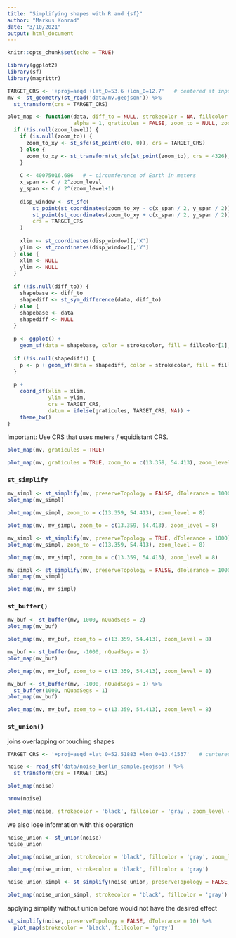 ```yaml
---
title: "Simplifying shapes with R and {sf}"
author: "Markus Konrad"
date: "3/10/2021"
output: html_document
---
```


```r
knitr::opts_chunk$set(echo = TRUE)
```



```r
library(ggplot2)
library(sf)
library(magrittr)
```

```r
TARGET_CRS <- '+proj=aeqd +lat_0=53.6 +lon_0=12.7'   # centered at input data for low distortion
mv <- st_geometry(st_read('data/mv.geojson')) %>%
  st_transform(crs = TARGET_CRS)
```


```r
plot_map <- function(data, diff_to = NULL, strokecolor = NA, fillcolor = c('black', 'red'),
                     alpha = 1, graticules = FALSE, zoom_to = NULL, zoom_level = NULL) {
  if (!is.null(zoom_level)) {
    if (is.null(zoom_to)) {
      zoom_to_xy <- st_sfc(st_point(c(0, 0)), crs = TARGET_CRS)
    } else {
      zoom_to_xy <- st_transform(st_sfc(st_point(zoom_to), crs = 4326), crs = TARGET_CRS)
    }
    
    C <- 40075016.686   # ~ circumference of Earth in meters
    x_span <- C / 2^zoom_level
    y_span <- C / 2^(zoom_level+1)
    
    disp_window <- st_sfc(
        st_point(st_coordinates(zoom_to_xy - c(x_span / 2, y_span / 2))),
        st_point(st_coordinates(zoom_to_xy + c(x_span / 2, y_span / 2))),
        crs = TARGET_CRS
    )
    
    xlim <- st_coordinates(disp_window)[,'X']
    ylim <- st_coordinates(disp_window)[,'Y']
  } else {
    xlim <- NULL
    ylim <- NULL
  }
  
  if (!is.null(diff_to)) {
    shapebase <- diff_to
    shapediff <- st_sym_difference(data, diff_to)
  } else {
    shapebase <- data
    shapediff <- NULL
  }
  
  p <- ggplot() +
    geom_sf(data = shapebase, color = strokecolor, fill = fillcolor[1], alpha = alpha)
  
  if (!is.null(shapediff)) {
    p <- p + geom_sf(data = shapediff, color = strokecolor, fill = fillcolor[2], alpha = alpha)
  }
  
  p +
    coord_sf(xlim = xlim,
             ylim = ylim,
             crs = TARGET_CRS,
             datum = ifelse(graticules, TARGET_CRS, NA)) +
    theme_bw()
}
```


Important: Use CRS that uses meters / equidistant CRS.

```r
plot_map(mv, graticules = TRUE)
```

```r
plot_map(mv, graticules = TRUE, zoom_to = c(13.359, 54.413), zoom_level = 8)
```

### `st_simplify`

```r
mv_simpl <- st_simplify(mv, preserveTopology = FALSE, dTolerance = 1000)
plot_map(mv_simpl)
```

```r
plot_map(mv_simpl, zoom_to = c(13.359, 54.413), zoom_level = 8)
```
```r
plot_map(mv, mv_simpl, zoom_to = c(13.359, 54.413), zoom_level = 8)
```

```r
mv_simpl <- st_simplify(mv, preserveTopology = TRUE, dTolerance = 1000)
plot_map(mv_simpl, zoom_to = c(13.359, 54.413), zoom_level = 8)
```

```r
plot_map(mv, mv_simpl, zoom_to = c(13.359, 54.413), zoom_level = 8)
```

```r
mv_simpl <- st_simplify(mv, preserveTopology = FALSE, dTolerance = 10000)
plot_map(mv_simpl)
```

```r
plot_map(mv, mv_simpl)
```

### `st_buffer()`


```r
mv_buf <- st_buffer(mv, 1000, nQuadSegs = 2)
plot_map(mv_buf)
```

```r
plot_map(mv, mv_buf, zoom_to = c(13.359, 54.413), zoom_level = 8)
```

```r
mv_buf <- st_buffer(mv, -1000, nQuadSegs = 2)
plot_map(mv_buf)
```
```r
plot_map(mv, mv_buf, zoom_to = c(13.359, 54.413), zoom_level = 8)
```

```r
mv_buf <- st_buffer(mv, -1000, nQuadSegs = 1) %>%
  st_buffer(1000, nQuadSegs = 1)
plot_map(mv_buf)
```

```r
plot_map(mv, mv_buf, zoom_to = c(13.359, 54.413), zoom_level = 8)
```

### `st_union()`

joins overlapping or touching shapes

```r
TARGET_CRS <- '+proj=aeqd +lat_0=52.51883 +lon_0=13.41537'   # centered at input data for low distortion

noise <- read_sf('data/noise_berlin_sample.geojson') %>%
  st_transform(crs = TARGET_CRS)

plot_map(noise)
```

```r
nrow(noise)
```


```r
plot_map(noise, strokecolor = 'black', fillcolor = 'gray', zoom_level = 15)
```

we also lose information with this operation

```r
noise_union <- st_union(noise)
noise_union
```

```r
plot_map(noise_union, strokecolor = 'black', fillcolor = 'gray', zoom_level = 15)
```


```r
plot_map(noise_union, strokecolor = 'black', fillcolor = 'gray')
```


```r
noise_union_simpl <- st_simplify(noise_union, preserveTopology = FALSE, dTolerance = 10)

plot_map(noise_union_simpl, strokecolor = 'black', fillcolor = 'gray')
```


applying simplify without union before would not have the desired effect


```r
st_simplify(noise, preserveTopology = FALSE, dTolerance = 10) %>%
  plot_map(strokecolor = 'black', fillcolor = 'gray')
```

